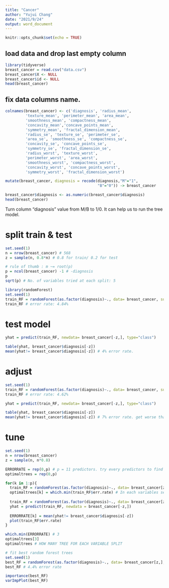 ---
title: "Cancer"
author: "Yujui Chang"
date: "2021/9/24"
output: word_document
---

```{r setup, include=FALSE}
knitr::opts_chunk$set(echo = TRUE)
```

## load data and drop last empty column
```{r}
library(tidyverse)
breast_cancer = read.csv("data.csv")
breast_cancer$X <- NULL
breast_cancer$id <- NULL
head(breast_cancer)
```

## fix data columns name.
```{r}
colnames(breast_cancer) <- c('diagnosis', 'radius_mean', 
         'texture_mean', 'perimeter_mean', 'area_mean', 
         'smoothness_mean', 'compactness_mean', 
         'concavity_mean','concave_points_mean', 
         'symmetry_mean', 'fractal_dimension_mean',
         'radius_se', 'texture_se', 'perimeter_se', 
         'area_se', 'smoothness_se', 'compactness_se', 
         'concavity_se', 'concave_points_se', 
         'symmetry_se', 'fractal_dimension_se', 
         'radius_worst', 'texture_worst', 
         'perimeter_worst', 'area_worst', 
         'smoothness_worst', 'compactness_worst', 
         'concavity_worst', 'concave_points_worst', 
         'symmetry_worst', 'fractal_dimension_worst')

mutate(breast_cancer, diagnosis = recode(diagnosis,"M"="1",
                                         "B"="0")) -> breast_cancer

breast_cancer$diagnosis <- as.numeric(breast_cancer$diagnosis)
head(breast_cancer)
```

Turn column "diagnosis" value from M/B to 1/0. It can help us to run the tree model.


# split train & test
```{r}
set.seed(1)
n = nrow(breast_cancer) # 568
z = sample(n, 0.8*n) # 0.8 for train/ 0.2 for test

# rule of thumb : m ~= root(p)
p = ncol(breast_cancer) -1 # -diagnosis
p
sqrt(p) # No. of variables tried at each split: 5
```

```{r}
library(randomForest)
set.seed(1)
train_RF = randomForest(as.factor(diagnosis)~., data= breast_cancer, subset= z) # -diagnosis
train_RF # error rate: 4.84%
```

# test model
```{r}
yhat = predict(train_RF, newdata= breast_cancer[-z,], type="class")

table(yhat, breast_cancer$diagnosis[-z])
mean(yhat!= breast_cancer$diagnosis[-z]) # 4% error rate.
```

# adjust
```{r}
set.seed(1)
train_RF = randomForest(as.factor(diagnosis)~., data= breast_cancer, subset= z, mtry= 30, ntree= 100)
train_RF # error rate: 4.62%
```

```{r}
yhat = predict(train_RF, newdata= breast_cancer[-z,], type="class")

table(yhat, breast_cancer$diagnosis[-z])
mean(yhat!= breast_cancer$diagnosis[-z]) # 7% error rate. get worse than 5 variables,500 trees
```
# tune
```{r}
set.seed(1)
n = nrow(breast_cancer)
z = sample(n, n*0.8)

ERRORRATE = rep(0,p) # p = 11 predictors. try every predictors to find the best random forest
optimaltrees = rep(0,p)

for(k in 1:p){
  train_RF = randomForest(as.factor(diagnosis)~., data= breast_cancer[z,], mtry= k)
  optimaltrees[k] = which.min(train_RF$err.rate) # In each variables selection, number with lowest mse = optimal trees.
  
  train_RF = randomForest(as.factor(diagnosis)~., data= breast_cancer[z,], mtry= k, ntree= optimaltrees[k])
  yhat = predict(train_RF, newdata = breast_cancer[-z,])
  
  ERRORRATE[k] = mean(yhat!= breast_cancer$diagnosis[-z])
  plot(train_RF$err.rate)
}
```

```{r}
which.min(ERRORRATE) # 3
optimaltrees[3]
optimaltrees # HOW MANY TREE FOR EACH VARIABLE SPLIT
```

```{r}
# fit best random forest trees
set.seed(1)
best_RF = randomForest(as.factor(diagnosis)~., data= breast_cancer[z,], mtry= 3, ntree= 559) 
best_RF # 4.4% error rate
```

```{r}
importance(best_RF) 
varImpPlot(best_RF)
```

